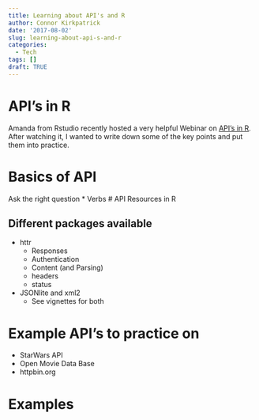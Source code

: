 ```yaml
---
title: Learning about API's and R
author: Connor Kirkpatrick
date: '2017-08-02'
slug: learning-about-api-s-and-r
categories:
  - Tech
tags: []
draft: TRUE
---
```


# API's in R

Amanda from Rstudio recently hosted a very helpful Webinar on [API's in R](https://www.rstudio.com/resources/webinars/web-api-updates/). After watching it, I wanted to write down some of the key points and put them into practice.

# Basics of API

Ask the right question
* Verbs
# API Resources in R

## Different packages available
* httr
  * Responses
  * Authentication
  * Content (and Parsing)
  * headers
  * status
  
* JSONlite and xml2
  * See vignettes for both

# Example API's to practice on

* StarWars API
* Open Movie Data Base
* httpbin.org




# Examples